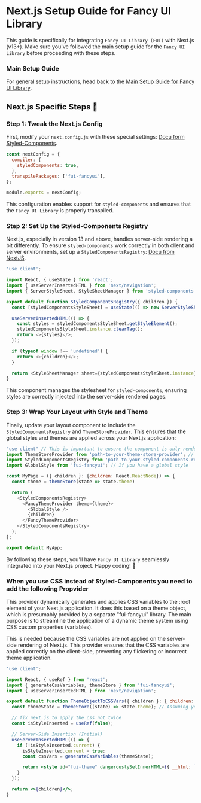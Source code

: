 
<Meta title="setup/SetupNext.js" />

# Next.js Setup Guide for Fancy UI Library

This guide is specifically for integrating `Fancy UI Library (FUI)` with Next.js (v13+). Make sure you've followed the main setup guide for the `Fancy UI Library` before proceeding with these steps.

### Main Setup Guide

For general setup instructions, head back to the [Main Setup Guide for Fancy UI Library](./?path=/docs/stories-setup--docs/).

## Next.js Specific Steps 🚀

### Step 1: Tweak the Next.js Config

First, modify your `next.config.js` with these special settings: [Docu form Styled-Components](https://styled-components.com/docs/advanced#next.js).

```javascript
const nextConfig = {
  compiler: {
    styledComponents: true,
  },
  transpilePackages: ['fui-fancyui'],
};

module.exports = nextConfig;
```

This configuration enables support for `styled-components` and ensures that the `Fancy UI Library` is properly transpiled.

### Step 2: Set Up the Styled-Components Registry

Next.js, especially in version 13 and above, handles server-side rendering a bit differently. To ensure `styled-components` work correctly in both client and server environments, set up a `StyledComponentsRegistry`: [Docu from NextJS](https://nextjs.org/docs/app/building-your-application/styling/css-in-js#configuring-css-in-js-in-app).

```javascript
'use client';

import React, { useState } from 'react';
import { useServerInsertedHTML } from 'next/navigation';
import { ServerStyleSheet, StyleSheetManager } from 'styled-components';

export default function StyledComponentsRegistry({ children }) {
  const [styledComponentsStyleSheet] = useState(() => new ServerStyleSheet());

  useServerInsertedHTML(() => {
    const styles = styledComponentsStyleSheet.getStyleElement();
    styledComponentsStyleSheet.instance.clearTag();
    return <>{styles}</>;
  });

  if (typeof window !== 'undefined') {
    return <>{children}</>;
  }

  return <StyleSheetManager sheet={styledComponentsStyleSheet.instance}>{children}</StyleSheetManager>;
}
```

This component manages the stylesheet for `styled-components`, ensuring styles are correctly injected into the server-side rendered pages.

### Step 3: Wrap Your Layout with Style and Theme

Finally, update your layout component to include the `StyledComponentsRegistry` and `ThemeStoreProvider`. This ensures that the global styles and themes are applied across your Next.js application:

```javascript
"use client" // This is important to ensure the component is only rendered on the client-side else you'll get an error
import ThemeStoreProvider from 'path-to-your-theme-store-provider'; // Adjust the path as necessary
import StyledComponentsRegistry from 'path-to-your-styled-components-registry'; // Adjust the path as necessary
import GlobalStyle from 'fui-fancyui'; // If you have a global style

const MyPage = ({ children }: {children: React.ReactNode}) => {
  const theme = themeStore(state => state.theme)

  return (
    <StyledComponentsRegistry>
      <FancyThemeProvider theme={theme}>
        <GlobalStyle />
        {children}
      </FancyThemeProvider>
    </StyledComponentsRegistry>
  );
};

export default MyApp;
```

By following these steps, you'll have `Fancy UI Library` seamlessly integrated into your Next.js project. Happy coding! 🎉

### When you use CSS instead of Styled-Components you need to add the following Propvider

This provider dynamically generates and applies CSS variables to the :root element of your Next.js application. It does this based on a theme object, which is presumably provided by a separate "fui-fancyui" library. The main purpose is to streamline the application of a dynamic theme system using CSS custom properties (variables).

This is needed because the CSS variables are not applied on the server-side rendering of Next.js. This provider ensures that the CSS variables are applied correctly on the client-side, preventing any flickering or incorrect theme application.

```jsx
'use client';

import React, { useRef } from 'react';
import { generateCssVariables, themeStore } from 'fui-fancyui';
import { useServerInsertedHTML } from 'next/navigation';

export default function ThemeObjectToCSSVars({ children }: { children: React.ReactNode }) {
  const themeState = themeStore((state) => state.theme); // Assuming your provider has a 'useTheme' hook

  // fix next.js to apply the css not twice
  const isStyleInserted = useRef(false);

  // Server-Side Insertion (Initial)
  useServerInsertedHTML(() => {
    if (!isStyleInserted.current) {
      isStyleInserted.current = true;
      const cssVars = generateCssVariables(themeState);

      return <style id="fui-theme" dangerouslySetInnerHTML={{ __html: `:root {\n${cssVars}\n}` }} />;
    }
  });

  return <>{children}</>;
}

```
